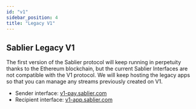 ```yaml
---
id: "v1"
sidebar_position: 4
title: "Legacy V1"
---
```


## Sablier Legacy V1

The first version of the Sablier protocol will keep running in perpetuity thanks to the Ethereum blockchain, but the
current Sablier Interfaces are not compatible with the V1 protocol. We will keep hosting the legacy apps so that you can
manage any streams previously created on V1.

- Sender interface: [v1-pay.sablier.com](https://v1-pay.sablier.com)
- Recipient interface: [v1-app.sablier.com](https://v1-app.sablier.com)
